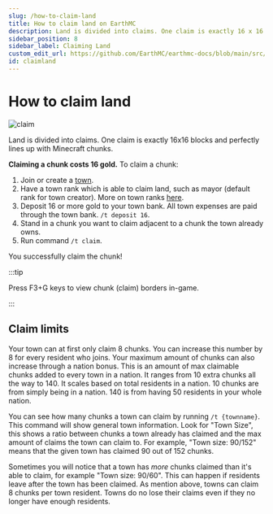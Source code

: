 ---
slug: /how-to-claim-land
title: How to claim land on EarthMC
description: Land is divided into claims. One claim is exactly 16 x 16 blocks and perfectly lines up with Minecraft chunks. Press F3+G view chunk (claim) borders. Claiming a chunk costs 16 gold. To claim a chunk;
sidebar_position: 8
sidebar_label: Claiming Land
custom_edit_url: https://github.com/EarthMC/earthmc-docs/blob/main/src/docs/claim-land.mdx
id: claimland
---
# How to claim land

![claim](/img/f3g.png)

Land is divided into claims. One claim is exactly 16x16 blocks and perfectly lines up with Minecraft chunks. 

**Claiming a chunk costs 16 gold.** To claim a chunk:

1. Join or create a [town](https://earthmc.net/docs/town).
2. Have a town rank which is able to claim land, such as mayor (default rank for town creator). More on town ranks [here](https://earthmc.net/docs/town#town-ranks).  
3. Deposit 16 or more gold to your town bank. All town expenses are paid through the town bank. `/t deposit 16`. 
4. Stand in a chunk you want to claim adjacent to a chunk the town already owns.
5. Run command `/t claim`.

You successfully claim the chunk!

:::tip

Press F3+G keys to view chunk (claim) borders in-game.

:::

## Claim limits
Your town can at first only claim 8 chunks. You can increase this number by 8 for every resident who joins. Your maximum amount of chunks can also increase through a nation bonus. This is an amount of max claimable chunks added to every town in a nation. It ranges from 10 extra chunks all the way to 140. It scales based on total residents in a nation. 10 chunks are from simply being in a nation. 140 is from having 50 residents in your whole nation.

You can see how many chunks a town can claim by running `/t {townname}`. This command will show general town information. Look for "Town Size", this shows a ratio between chunks a town already has claimed and the max amount of claims the town can claim to. For example, "Town size: 90/152" means that the given town has claimed 90 out of 152 chunks.

Sometimes you will notice that a town has *more* chunks claimed than it's able to claim, for example "Town size: 90/60". This can happen if residents leave after the town has been claimed. As mention above, towns can claim 8 chunks per town resident. Towns do no lose their claims even if they no longer have enough residents. 
